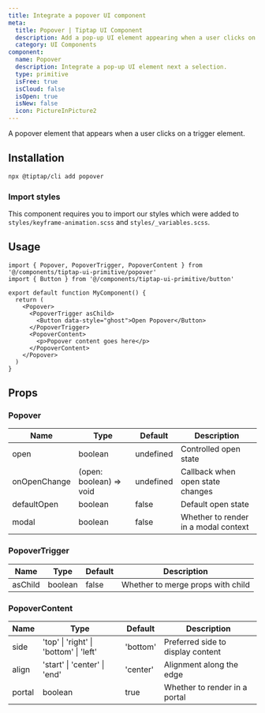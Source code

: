 ```yaml
---
title: Integrate a popover UI component
meta:
  title: Popover | Tiptap UI Component
  description: Add a pop-up UI element appearing when a user clicks on a trigger element. More in the docs!
  category: UI Components
component:
  name: Popover
  description: Integrate a pop-up UI element next a selection.
  type: primitive
  isFree: true
  isCloud: false
  isOpen: true
  isNew: false
  icon: PictureInPicture2
---
```



A popover element that appears when a user clicks on a trigger element.

<CodeDemo isScrollable src="https://template.tiptap.dev/preview/tiptap-ui-primitive/popover" />

## Installation

```bash
npx @tiptap/cli add popover
```

### Import styles

This component requires you to import our styles which were added to `styles/keyframe-animation.scss` and `styles/_variables.scss`.

## Usage

```tsx
import { Popover, PopoverTrigger, PopoverContent } from '@/components/tiptap-ui-primitive/popover'
import { Button } from '@/components/tiptap-ui-primitive/button'

export default function MyComponent() {
  return (
    <Popover>
      <PopoverTrigger asChild>
        <Button data-style="ghost">Open Popover</Button>
      </PopoverTrigger>
      <PopoverContent>
        <p>Popover content goes here</p>
      </PopoverContent>
    </Popover>
  )
}
```

## Props

### Popover

| Name         | Type                    | Default   | Description                          |
| ------------ | ----------------------- | --------- | ------------------------------------ |
| open         | boolean                 | undefined | Controlled open state                |
| onOpenChange | (open: boolean) => void | undefined | Callback when open state changes     |
| defaultOpen  | boolean                 | false     | Default open state                   |
| modal        | boolean                 | false     | Whether to render in a modal context |

### PopoverTrigger

| Name    | Type    | Default | Description                       |
| ------- | ------- | ------- | --------------------------------- |
| asChild | boolean | false   | Whether to merge props with child |

### PopoverContent

| Name   | Type                                   | Default  | Description                       |
| ------ | -------------------------------------- | -------- | --------------------------------- |
| side   | 'top' \| 'right' \| 'bottom' \| 'left' | 'bottom' | Preferred side to display content |
| align  | 'start' \| 'center' \| 'end'           | 'center' | Alignment along the edge          |
| portal | boolean                                | true     | Whether to render in a portal     |
